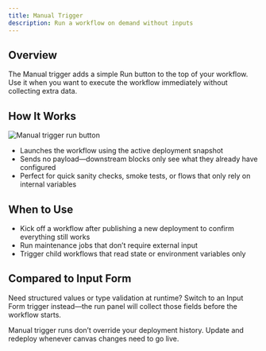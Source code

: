 ```yaml
---
title: Manual Trigger
description: Run a workflow on demand without inputs
---
```



## Overview

The Manual trigger adds a simple Run button to the top of your workflow. Use it when you want to execute the workflow immediately without collecting extra data.

## How It Works

<div className='flex justify-center my-6'>
  <Image
    src='/static/triggers/manual-run-light.png'
    alt='Manual trigger run button'
    width={400}
    height={250}
    className='rounded-xl border border-border shadow-sm'
  />
</div>

- Launches the workflow using the active deployment snapshot
- Sends no payload—downstream blocks only see what they already have configured
- Perfect for quick sanity checks, smoke tests, or flows that only rely on internal variables

## When to Use

- Kick off a workflow after publishing a new deployment to confirm everything still works
- Run maintenance jobs that don’t require external input
- Trigger child workflows that read state or environment variables only

## Compared to Input Form

Need structured values or type validation at runtime? Switch to an Input Form trigger instead—the run panel will collect those fields before the workflow starts.

<Callout>
Manual trigger runs don’t override your deployment history. Update and redeploy whenever canvas changes need to go live.
</Callout>
